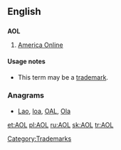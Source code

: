 ==English==

==={{initialism}}===
{{wikipedia}}
'''AOL'''

#[[w:America Online|America Online]]


====Usage notes====
* This term may be a [[trademark]].{{rfc-auto}}

===Anagrams===
* [[Lao#English|Lao]], [[loa#English|loa]], [[OAL#English|OAL]], [[Ola#English|Ola]]

[[Category:Trademarks]]

[[et:AOL]]
[[pl:AOL]]
[[ru:AOL]]
[[sk:AOL]]
[[tr:AOL]]